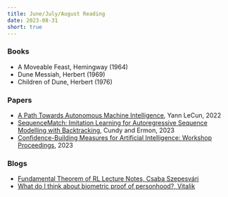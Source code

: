```yaml
---
title: June/July/August Reading
date: 2023-08-31
short: true
---
```


### Books

- A Moveable Feast, Hemingway (1964)
- Dune Messiah, Herbert (1969)
- Children of Dune, Herbert (1976)

### Papers

- [A Path Towards Autonomous Machine Intelligence](https://openreview.net/pdf?id=BZ5a1r-kVsf), Yann LeCun, 2022
- [SequenceMatch: Imitation Learning for Autoregressive Sequence Modelling with Backtracking](https://arxiv.org/pdf/2306.05426.pdf), Cundy and Ermon, 2023
- [Confidence-Building Measures for Artificial Intelligence: Workshop Proceedings](https://arxiv.org/pdf/2308.00862.pdf), 2023

### Blogs

- [Fundamental Theorem of RL Lecture Notes, Csaba Szepesvári](https://rltheory.github.io/lecture-notes/planning-in-mdps/lec2/)
- [What do I think about biometric proof of personhood?, Vitalik](https://vitalik.ca/general/2023/07/24/biometric.html)
  